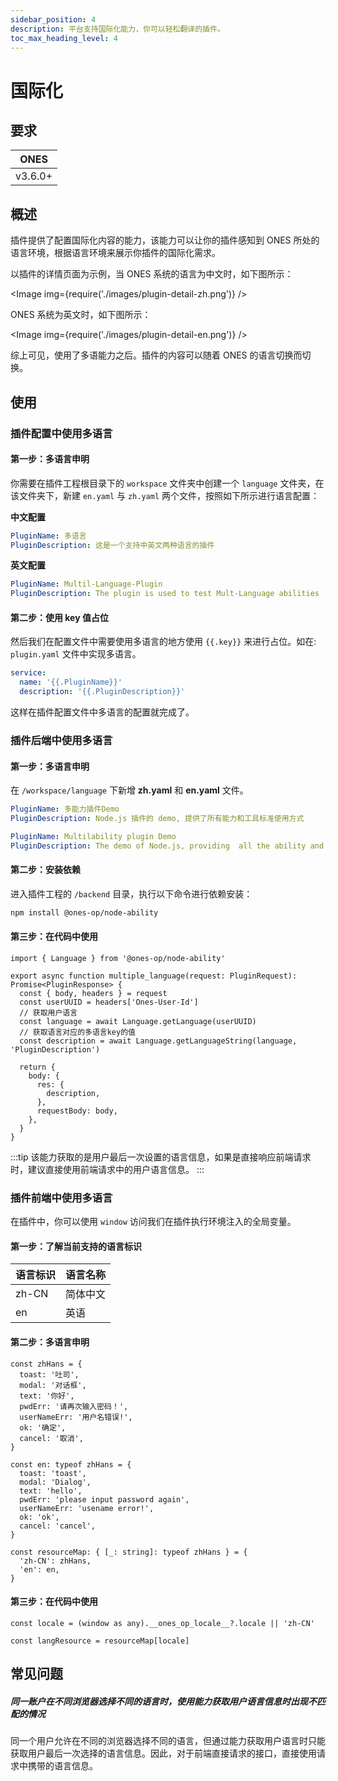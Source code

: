 ```yaml
---
sidebar_position: 4
description: 平台支持国际化能力，你可以轻松翻译的插件。
toc_max_heading_level: 4
---
```


# 国际化

## 要求

| ONES    |
| ------- |
| v3.6.0+ |

## 概述

插件提供了配置国际化内容的能力，该能力可以让你的插件感知到 ONES 所处的语言环境，根据语言环境来展示你插件的国际化需求。

以插件的详情页面为示例，当 ONES 系统的语言为中文时，如下图所示：

<Image img={require('./images/plugin-detail-zh.png')} />

ONES 系统为英文时，如下图所示：

<Image img={require('./images/plugin-detail-en.png')} />

综上可见，使用了多语能力之后。插件的内容可以随着 ONES 的语言切换而切换。

## 使用

### 插件配置中使用多语言

#### 第一步：多语言申明

你需要在插件工程根目录下的 `workspace` 文件夹中创建一个 `language` 文件夹，在该文件夹下，新建 `en.yaml` 与 `zh.yaml` 两个文件，按照如下所示进行语言配置：

**中文配置**

```yaml title="/workspace/language/zh.yaml"
PluginName: 多语言
PluginDescription: 这是一个支持中英文两种语言的插件
```

**英文配置**

```yaml title="/workspace/language/en.yaml"
PluginName: Multil-Language-Plugin
PluginDescription: The plugin is used to test Mult-Language abilities
```

#### 第二步：使用 key 值占位

然后我们在配置文件中需要使用多语言的地方使用 `{{.key}}` 来进行占位。如在: `plugin.yaml` 文件中实现多语言。

```yaml title="/config/plugin.yaml"
service:
  name: '{{.PluginName}}'
  description: '{{.PluginDescription}}'
```

这样在插件配置文件中多语言的配置就完成了。

### 插件后端中使用多语言

#### 第一步：多语言申明

在 `/workspace/language` 下新增 **zh.yaml** 和 **en.yaml** 文件。

```yaml title="/workspace/language/zh.yaml"
PluginName: 多能力插件Demo
PluginDescription: Node.js 插件的 demo, 提供了所有能力和工具标准使用方式
```

```yaml title="/workspace/language/en.yaml"
PluginName: Multilability plugin Demo
PluginDescription: The demo of Node.js, providing  all the ability and standard usage of tools
```

#### 第二步：安装依赖

进入插件工程的 `/backend` 目录，执行以下命令进行依赖安装：

```bash npm2yarn
npm install @ones-op/node-ability
```

#### 第三步：在代码中使用

```tsx
import { Language } from '@ones-op/node-ability'

export async function multiple_language(request: PluginRequest): Promise<PluginResponse> {
  const { body, headers } = request
  const userUUID = headers['Ones-User-Id']
  // 获取用户语言
  const language = await Language.getLanguage(userUUID)
  // 获取语言对应的多语言key的值
  const description = await Language.getLanguageString(language, 'PluginDescription')

  return {
    body: {
      res: {
        description,
      },
      requestBody: body,
    },
  }
}
```

:::tip
该能力获取的是用户最后一次设置的语言信息，如果是直接响应前端请求时，建议直接使用前端请求中的用户语言信息。
:::

### 插件前端中使用多语言

在插件中，你可以使用 `window` 访问我们在插件执行环境注入的全局变量。

#### 第一步：了解当前支持的语言标识

| 语言标识 | 语言名称 |
| -------- | -------- |
| zh-CN    | 简体中文 |
| en       | 英语     |

#### 第二步：多语言申明

```tsx title="language.tsx"
const zhHans = {
  toast: '吐司',
  modal: '对话框',
  text: '你好',
  pwdErr: '请再次输入密码！',
  userNameErr: '用户名错误!',
  ok: '确定',
  cancel: '取消',
}

const en: typeof zhHans = {
  toast: 'toast',
  modal: 'Dialog',
  text: 'hello',
  pwdErr: 'please input password again',
  userNameErr: 'usename error!',
  ok: 'ok',
  cancel: 'cancel',
}

const resourceMap: { [_: string]: typeof zhHans } = {
  'zh-CN': zhHans,
  'en': en,
}
```

#### 第三步：在代码中使用

```tsx title="index.tsx"
const locale = (window as any).__ones_op_locale__?.locale || 'zh-CN'

const langResource = resourceMap[locale]
```

## 常见问题

##### 同一账户在不同浏览器选择不同的语言时，使用能力获取用户语言信息时出现不匹配的情况

同一个用户允许在不同的浏览器选择不同的语言，但通过能力获取用户语言时只能获取用户最后一次选择的语言信息。因此，对于前端直接请求的接口，直接使用请求中携带的语言信息。
